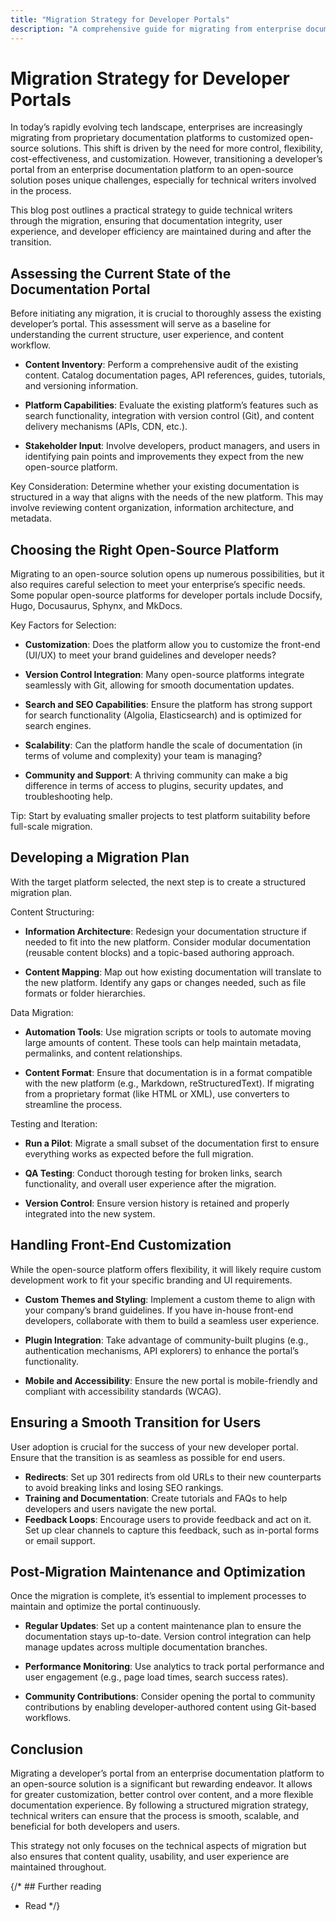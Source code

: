 ```yaml
---
title: "Migration Strategy for Developer Portals"
description: "A comprehensive guide for migrating from enterprise documentation platforms to open-source solutions while maintaining content integrity and user experience."
---
```


# Migration Strategy for Developer Portals

In today’s rapidly evolving tech landscape, enterprises are increasingly migrating from proprietary documentation platforms to customized open-source solutions. This shift is driven by the need for more control, flexibility, cost-effectiveness, and customization. However, transitioning a developer’s portal from an enterprise documentation platform to an open-source solution poses unique challenges, especially for technical writers involved in the process.

This blog post outlines a practical strategy to guide technical writers through the migration, ensuring that documentation integrity, user experience, and developer efficiency are maintained during and after the transition.

## Assessing the Current State of the Documentation Portal
Before initiating any migration, it is crucial to thoroughly assess the existing developer’s portal. This assessment will serve as a baseline for understanding the current structure, user experience, and content workflow.

- **Content Inventory**: Perform a comprehensive audit of the existing content. Catalog documentation pages, API references, guides, tutorials, and versioning information.

- **Platform Capabilities**: Evaluate the existing platform’s features such as search functionality, integration with version control (Git), and content delivery mechanisms (APIs, CDN, etc.).

- **Stakeholder Input**: Involve developers, product managers, and users in identifying pain points and improvements they expect from the new open-source platform.

Key Consideration: Determine whether your existing documentation is structured in a way that aligns with the needs of the new platform. This may involve reviewing content organization, information architecture, and metadata.

## Choosing the Right Open-Source Platform
Migrating to an open-source solution opens up numerous possibilities, but it also requires careful selection to meet your enterprise’s specific needs. Some popular open-source platforms for developer portals include Docsify, Hugo, Docusaurus, Sphynx, and MkDocs.

Key Factors for Selection:

- **Customization**: Does the platform allow you to customize the front-end (UI/UX) to meet your brand guidelines and developer needs?

- **Version Control Integration**: Many open-source platforms integrate seamlessly with Git, allowing for smooth documentation updates.

- **Search and SEO Capabilities**: Ensure the platform has strong support for search functionality (Algolia, Elasticsearch) and is optimized for search engines.

- **Scalability**: Can the platform handle the scale of documentation (in terms of volume and complexity) your team is managing?

- **Community and Support**: A thriving community can make a big difference in terms of access to plugins, security updates, and troubleshooting help.

Tip: Start by evaluating smaller projects to test platform suitability before full-scale migration.

## Developing a Migration Plan
With the target platform selected, the next step is to create a structured migration plan.

Content Structuring:

- **Information Architecture**: Redesign your documentation structure if needed to fit into the new platform. Consider modular documentation (reusable content blocks) and a topic-based authoring approach.

- **Content Mapping**: Map out how existing documentation will translate to the new platform. Identify any gaps or changes needed, such as file formats or folder hierarchies.

Data Migration:

- **Automation Tools**: Use migration scripts or tools to automate moving large amounts of content. These tools can help maintain metadata, permalinks, and content relationships.

- **Content Format**: Ensure that documentation is in a format compatible with the new platform (e.g., Markdown, reStructuredText). If migrating from a proprietary format (like HTML or XML), use converters to streamline the process.

Testing and Iteration:

- **Run a Pilot**: Migrate a small subset of the documentation first to ensure everything works as expected before the full migration.

- **QA Testing**: Conduct thorough testing for broken links, search functionality, and overall user experience after the migration.

- **Version Control**: Ensure version history is retained and properly integrated into the new system.

## Handling Front-End Customization
While the open-source platform offers flexibility, it will likely require custom development work to fit your specific branding and UI requirements.

- **Custom Themes and Styling**: Implement a custom theme to align with your company’s brand guidelines. If you have in-house front-end developers, collaborate with them to build a seamless user experience.

- **Plugin Integration**: Take advantage of community-built plugins (e.g., authentication mechanisms, API explorers) to enhance the portal’s functionality.

- **Mobile and Accessibility**: Ensure the new portal is mobile-friendly and compliant with accessibility standards (WCAG).

## Ensuring a Smooth Transition for Users

User adoption is crucial for the success of your new developer portal. Ensure that the transition is as seamless as possible for end users.

- **Redirects**: Set up 301 redirects from old URLs to their new counterparts to avoid breaking links and losing SEO rankings.
- **Training and Documentation**: Create tutorials and FAQs to help developers and users navigate the new portal.
- **Feedback Loops**: Encourage users to provide feedback and act on it. Set up clear channels to capture this feedback, such as in-portal forms or email support.

## Post-Migration Maintenance and Optimization

Once the migration is complete, it’s essential to implement processes to maintain and optimize the portal continuously.

- **Regular Updates**: Set up a content maintenance plan to ensure the documentation stays up-to-date. Version control integration can help manage updates across multiple documentation branches.

- **Performance Monitoring**: Use analytics to track portal performance and user engagement (e.g., page load times, search success rates).

- **Community Contributions**: Consider opening the portal to community contributions by enabling developer-authored content using Git-based workflows.

## Conclusion

Migrating a developer’s portal from an enterprise documentation platform to an open-source solution is a significant but rewarding endeavor. It allows for greater customization, better control over content, and a more flexible documentation experience. By following a structured migration strategy, technical writers can ensure that the process is smooth, scalable, and beneficial for both developers and users.

This strategy not only focuses on the technical aspects of migration but also ensures that content quality, usability, and user experience are maintained throughout.

{/* ## Further reading

- Read */}


